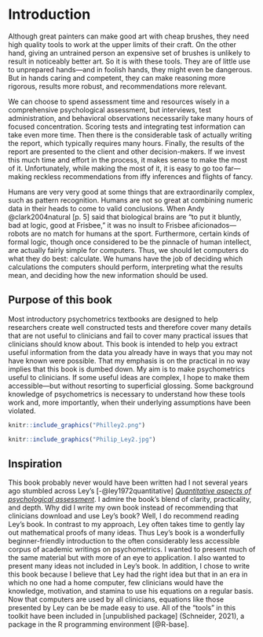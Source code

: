 # Introduction {#intro}

Although great painters can make good art with cheap brushes, they need high quality tools to work at the upper limits of their craft. On the other hand, giving an untrained person an expensive set of brushes is unlikely to result in noticeably better art. So it is with these tools. They are of little use to unprepared hands---and in foolish hands, they might even be dangerous. But in hands caring and competent, they can make reasoning more rigorous, results more robust, and recommendations more relevant.

We can choose to spend assessment time and resources wisely in a comprehensive psychological assessment, but interviews, test administration, and behavioral observations necessarily take many hours of focused concentration. Scoring tests and integrating test information can take even more time. Then there is the considerable task of actually writing the report, which typically requires many hours. Finally, the results of the report are presented to the client and other decision-makers. If we invest this much time and effort in the process, it makes sense to make the most of it. Unfortunately, while making the most of it, it is easy to go too far---making reckless recommendations from iffy inferences and flights of fancy.

Humans are very very good at some things that are extraordinarily complex, such as pattern recognition. Humans are not so great at combining numeric data in their heads to come to valid conclusions. When Andy @clark2004natural [p. 5] said that biological brains are "to put it bluntly, bad at logic, good at Frisbee," it was no insult to Frisbee aficionados---robots are no match for humans at the sport. Furthermore, certain kinds of formal logic, though once considered to be the pinnacle of human intellect, are actually fairly simple for computers. Thus, we should let computers do what they do best: calculate. We humans have the job of deciding which calculations the computers should perform, interpreting what the results mean, and deciding how the new information should be used.

## Purpose of this book

Most introductory psychometrics textbooks are designed to help researchers create well constructed tests and therefore cover many details that are not useful to clinicians and fail to cover many practical issues that clinicians should know about. This book is intended to help you extract useful information from the data you already have in ways that you may not have known were possible. That my emphasis is on the practical in no way implies that this book is dumbed down. My aim is to make psychometrics useful to clinicians. If some useful ideas are complex, I hope to make them accessible---but without resorting to superficial glossing. Some background knowledge of psychometrics is necessary to understand how these tools work and, more importantly, when their underlying assumptions have been violated.

```r
knitr::include_graphics("Philley2.png")
```

```r
knitr::include_graphics("Philip_Ley2.jpg")
```

## Inspiration

This book probably never would have been written had I not several years ago stumbled across Ley's [-@ley1972quantitative] [*Quantitative aspects of psychological assessment*](http://www.psychassessment.com.au/(S(iryahzxrs4psdxixxu5bd2lb))/PDF/qapa.pdf). I admire the book's blend of clarity, practicality, and depth. Why did I write my own book instead of recommending that clinicians download and use Ley's book? Well, I do recommend reading Ley's book. In contrast to my approach, Ley often takes time to gently lay out mathematical proofs of many ideas. Thus Ley's book is a wonderfully beginner-friendly introduction to the often considerably less accessible corpus of academic writings on psychometrics. I wanted to present much of the same material but with more of an eye to application. I also wanted to present many ideas not included in Ley's book. In addition, I chose to write this book because I believe that Ley had the right idea but that in an era in which no one had a home computer, few clinicians would have the knowledge, motivation, and stamina to use his equations on a regular basis. Now that computers are used by all clinicians, equations like those presented by Ley can be be made easy to use. All of the "tools" in this toolkit have been included in [unpublished package] (Schneider, 2021), a package in the R programming environment [@R-base].
